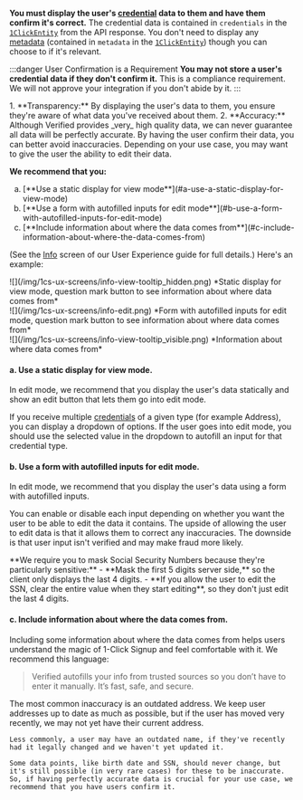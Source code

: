
**You must display the user's [credential](/v2.0/data#credentials) data to them and have them confirm it's correct.** The credential data is contained in `credentials` in the [`1ClickEntity`](/v2.0/types#example-1clickentity) from the API response. You don't need to display any [metadata](/v2.0/data#metadata) (contained in `metadata` in the [`1ClickEntity`](/v2.0/types#example-1clickentity)) though you can choose to if it's relevant.

:::danger User Confirmation is a Requirement
**You may not store a user's credential data if they don't confirm it.** This is a compliance requirement. We will not approve your integration if you don't abide by it.
:::

<Admonition type="tip" title="Benefits of Doing This">
    1. **Transparency:** By displaying the user's data to them, you ensure they're aware of what data you've received about them.
    2. **Accuracy:** Although Verified provides _very_ high quality data, we can never guarantee all data will be perfectly accurate. By having the user confirm their data, you can better avoid inaccuracies. Depending on your use case, you may want to give the user the ability to edit their data.
</Admonition>

**We recommend that you:** 
<ol type="a">
    <li>[**Use a static display for view mode**](#a-use-a-static-display-for-view-mode)</li>
    <li>[**Use a form with autofilled inputs for edit mode**](#b-use-a-form-with-autofilled-inputs-for-edit-mode)</li>
    <li>[**Include information about where the data comes from**](#c-include-information-about-where-the-data-comes-from)</li>
</ol>

(See the [Info](/1-click-signup/user-experience#info) screen of our User Experience guide for full details.) Here's an example:

<div class="three-image-grid-container">
    <div class="three-image-grid-row">
        <div class="three-image-grid-column">
            ![](/img/1cs-ux-screens/info-view-tooltip_hidden.png)
            *Static display for view mode, question mark button to see information about where data comes from*
        </div>
        <div class="three-image-grid-column">
            ![](/img/1cs-ux-screens/info-edit.png)
            *Form with autofilled inputs for edit mode, question mark button to see information about where data comes from*
        </div>
        <div class="three-image-grid-column">
            ![](/img/1cs-ux-screens/info-view-tooltip_visible.png)
            *Information about where data comes from*
        </div>
    </div>
</div>


#### a. Use a static display for view mode.

In edit mode, we recommend that you display the user's data statically and show an edit button that lets them go into edit mode. 

If you receive multiple [credentials](/reference/data/outputs/credentials) of a given type (for example Address), you can display a dropdown of options. If the user goes into edit mode, you should use the selected value in the dropdown to autofill an input for that credential type.


#### b. Use a form with autofilled inputs for edit mode.

In edit mode, we recommend that you display the user's data using a form with autofilled inputs. 

You can enable or disable each input depending on whether you want the user to be able to edit the data it contains. The upside of allowing the user to edit data is that it allows them to correct any inaccuracies. The downside is that user input isn't verified and may make fraud more likely.

<Admonition type="danger" title="Mask Social Security Numbers">
    **We require you to mask Social Security Numbers because they're particularly sensitive:**
    - **Mask the first 5 digits server side,** so the client only displays the last 4 digits.
    - **If you allow the user to edit the SSN, clear the entire value when they start editing**, so they don't just edit the last 4 digits.
</Admonition>


#### c. Include information about where the data comes from.

Including some information about where the data comes from helps users understand the magic of 1-Click Signup and feel comfortable with it. We recommend this language:
> Verified autofills your info from trusted sources so you don’t have to enter it manually. It’s fast, safe, and secure.

<Admonition type="info" title="Possible Data Inaccuracies">
    The most common inaccuracy is an outdated address. We keep user addresses up to date as much as possible, but if the user has moved very recently, we may not yet have their current address.

    Less commonly, a user may have an outdated name, if they've recently had it legally changed and we haven't yet updated it.

    Some data points, like birth date and SSN, should never change, but it's still possible (in very rare cases) for these to be inaccurate. So, if having perfectly accurate data is crucial for your use case, we recommend that you have users confirm it.
</Admonition>